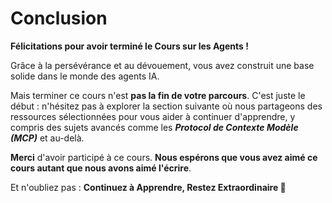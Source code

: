 # Conclusion

**Félicitations pour avoir terminé le Cours sur les Agents !** 

Grâce à la persévérance et au dévouement, vous avez construit une base solide dans le monde des agents IA.

Mais terminer ce cours n'est **pas la fin de votre parcours**. C'est juste le début : n'hésitez pas à explorer la section suivante où nous partageons des ressources sélectionnées pour vous aider à continuer d'apprendre, y compris des sujets avancés comme les ***Protocol de Contexte Modèle (MCP)*** et au-delà.

**Merci** d'avoir participé à ce cours. **Nous espérons que vous avez aimé ce cours autant que nous avons aimé l'écrire**.

Et n'oubliez pas : **Continuez à Apprendre, Restez Extraordinaire 🤗**